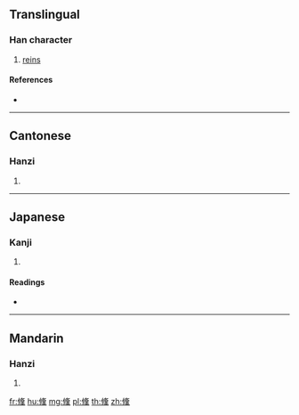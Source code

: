{{character info/new}}
==Translingual==

===Han character===
{{Han char|rn=177|rad=革|as=07|sn=16|four=27256|canj=OLOJ}}

# [[reins]]

====References====
* {{Han ref|kx=1388.110|dkj=42848|dj=1902.310|hdz=10224.120|uh=9797|ud=38807|bh=EC55|bd=60501}}

----

==Cantonese==

===Hanzi===
{{yue-hanzi|jyut=tiu4|y=tiu4}}

# {{defn|lang=yue|sort=革07}}

----

==Japanese==

===Kanji===
{{ja-kanji|grade=|rs=革07}}

# {{defn|lang=ja|sort=革07}}

====Readings====
* {{ja-readings|on=[[とう]] (tō), [[どう]] (dō)|kun=[[たづな]] (tazuna)}}

----

==Mandarin==

===Hanzi===
{{cmn-hanzi|pin=[[tiáo]] ([[tiao2]])|wg=t'iao<sup>2</sup>}}

# {{defn|lang=cmn|sort=革07}}

[[fr:鞗]]
[[hu:鞗]]
[[mg:鞗]]
[[pl:鞗]]
[[th:鞗]]
[[zh:鞗]]